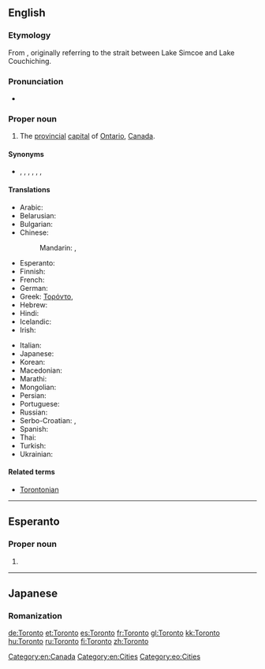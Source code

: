 ==English==
{{wikipedia}}

===Etymology===
From {{etyl|moh|en}} {{term|tkaronto||where trees stand in water|lang=moh}}, originally referring to the strait between Lake Simcoe and Lake Couchiching.

===Pronunciation===
* {{audio|En-CA Toronto (contracted).ogg|audio (Canada, informal)}}

===Proper noun===
{{en-proper noun}}

# The [[provincial]] [[capital]] of [[Ontario]], [[Canada]].

====Synonyms====
* {{sense|city}} {{l|en|Big Smoke|The Big Smoke}}, {{l|en|Hogtown}}, {{l|en|Hollywood North}}, {{l|en|Muddy York}} {{qualifier|historical nickname}}, {{l|en|Queen City}}, {{l|en|T.O.}}, {{l|en|York}} {{qualifier|former name}}

====Translations====
{{trans-top|provincial capital on Ontario, Canada}}
* Arabic: {{t-|ar|تورونتو|m|tr=turūntu, torontu}}
* Belarusian: {{t-|be|Таронта|m|tr=Tarónta}}
* Bulgarian: {{t-|bg|Торонто|tr=Torónto}}
* Chinese:
*: Mandarin: {{t|cmn|多倫多|sc=Hani}},  {{t|cmn|多伦多|tr=Duōlúnduō|sc=Hani}}
* Esperanto: {{t-|eo|Toronto}}
* Finnish: {{t+|fi|Toronto}}
* French: {{t+|fr|Toronto|m}}
* German: {{t+|de|Toronto|n}}
* Greek: [[Τορόντο]],  {{t-|el|Τορόντο|tr=Torónto}}
* Hebrew: {{t-|he|טורונטו}}
* Hindi: {{t-|hi|टोरंटो|tr=ṭōraṇṭō}}
* Icelandic: {{t-|is|Torontó}}
* Irish: {{t-|ga|Torontó|m}}
{{trans-mid}}
* Italian: {{t-|it|Toronto|m}}
* Japanese: {{t-|ja|トロント|tr=Toronto}}
* Korean: {{t-|ko|토론토|tr=Toronto|sc=Hang}}
* Macedonian: {{t-|mk|Торонто|tr=Torónto}}
* Marathi: {{t-|mr|टॉरोंटो|tr=ṭǒroṃṭo|sc=Deva}}
* Mongolian: {{t-|mn|Торонто|tr=Torónto|sc=Cyrl}}
* Persian: {{t-|fa|تورنتو}}
* Portuguese: {{t-|pt|Toronto|m}}
* Russian: {{t-|ru|Торонто|m|tr=Torónto}}
* Serbo-Croatian: {{t-|sh|Торонто|sc=Cyrl}},  {{t-|sh|Toronto}}
* Spanish: {{t+|es|Toronto|m}}
* Thai: {{t-|th|โทรอนโต}}
* Turkish: {{t-|tr|Toronto}}
* Ukrainian: {{t-|uk|Торонто|m|tr=Torónto}}
{{trans-bottom}}

====Related terms====
* [[Torontonian]]

[[Category:en:Canada]]
[[Category:en:Cities]]

----

==Esperanto==

===Proper noun===
{{eo-proper noun}}

# {{l|en|Toronto}}

[[Category:eo:Cities]]

----

==Japanese==

===Romanization===
{{ja-romaji|トロント}}

[[de:Toronto]]
[[et:Toronto]]
[[es:Toronto]]
[[fr:Toronto]]
[[gl:Toronto]]
[[kk:Toronto]]
[[hu:Toronto]]
[[ru:Toronto]]
[[fi:Toronto]]
[[zh:Toronto]]